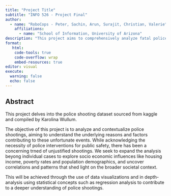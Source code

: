 ```yaml
---
title: "Project Title"
subtitle: "INFO 526 - Project Final"
author: 
  - name: "RoboCops - Peter, Sachin, Arun, Surajit, Christian, Valerie"
    affiliations:
      - name: "School of Information, University of Arizona"
description: "This project aims to comprehensively analyze fatal police shootings in the United States, delving into the underlying factors and motivations driving these tragic events."
format:
   html:
    code-tools: true
    code-overflow: wrap
    embed-resources: true
editor: visual
execute:
  warning: false
  echo: false
---
```


## Abstract

This project delves into the police shooting dataset sourced from kaggle and compiled by Karolina Wullum.

The objective of this project is to analyze and contextualize police shootings, aiming to understand the underlying reasons and factors contributing to these unfortunate events. While acknowledging the necessity of police interventions for public safety, there has been a concerning trned of unjustified shootings. We seek to expand the analysis beyong individual cases to explore socio economic influences like housing income, poverty rates and population demographics, and uncover correlations and patterns that shed light on the broader societal context.

This will be achieved through the use of data visualizations and in depth-analysis using statistical concepts such as regression analysis to contribute to a deeper understanding of police shootings.
